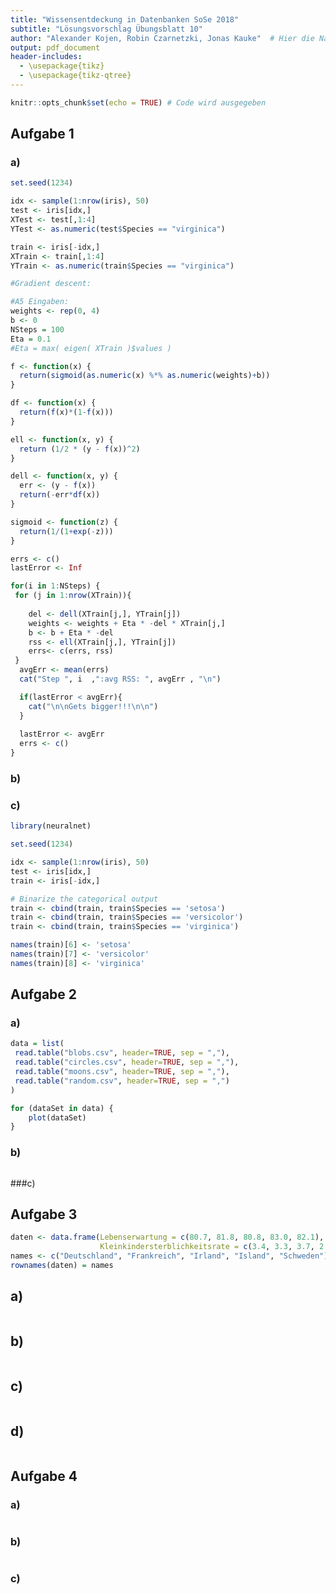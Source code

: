 ```yaml
---
title: "Wissensentdeckung in Datenbanken SoSe 2018"
subtitle: "Lösungsvorschlag Übungsblatt 10"
author: "Alexander Kojen, Robin Czarnetzki, Jonas Kauke"  # Hier die Namen aller Gruppenmitglieder eintragen!
output: pdf_document
header-includes: 
  - \usepackage{tikz}
  - \usepackage{tikz-qtree}
---
```


```r
knitr::opts_chunk$set(echo = TRUE) # Code wird ausgegeben
```
## Aufgabe 1

### a)
```r
set.seed(1234)

idx <- sample(1:nrow(iris), 50)
test <- iris[idx,]
XTest <- test[,1:4]
YTest <- as.numeric(test$Species == "virginica")

train <- iris[-idx,]
XTrain <- train[,1:4]
YTrain <- as.numeric(train$Species == "virginica")

#Gradient descent:

#A5 Eingaben:
weights <- rep(0, 4)
b <- 0
NSteps = 100
Eta = 0.1
#Eta = max( eigen( XTrain )$values )

f <- function(x) {
  return(sigmoid(as.numeric(x) %*% as.numeric(weights)+b))
}

df <- function(x) {
  return(f(x)*(1-f(x)))
}

ell <- function(x, y) {
  return (1/2 * (y - f(x))^2)
}

dell <- function(x, y) {
  err <- (y - f(x))
  return(-err*df(x))
}

sigmoid <- function(z) {
  return(1/(1+exp(-z)))
}

errs <- c()
lastError <- Inf

for(i in 1:NSteps) {
 for (j in 1:nrow(XTrain)){
   
    del <- dell(XTrain[j,], YTrain[j])
    weights <- weights + Eta * -del * XTrain[j,]
    b <- b + Eta * -del
    rss <- ell(XTrain[j,], YTrain[j])
    errs<- c(errs, rss)
 }
  avgErr <- mean(errs)
  cat("Step ", i  ,":avg RSS: ", avgErr , "\n")

  if(lastError < avgErr){
    cat("\n\nGets bigger!!!\n\n")
  }
  
  lastError <- avgErr
  errs <- c()
}

```


### b)

### c)
```r
library(neuralnet)

set.seed(1234)

idx <- sample(1:nrow(iris), 50)
test <- iris[idx,]
train <- iris[-idx,]

# Binarize the categorical output
train <- cbind(train, train$Species == 'setosa')
train <- cbind(train, train$Species == 'versicolor')
train <- cbind(train, train$Species == 'virginica')

names(train)[6] <- 'setosa'
names(train)[7] <- 'versicolor'
names(train)[8] <- 'virginica'
``` 

## Aufgabe 2

### a)
```r
data = list(
 read.table("blobs.csv", header=TRUE, sep = ","),
 read.table("circles.csv", header=TRUE, sep = ","),
 read.table("moons.csv", header=TRUE, sep = ","),
 read.table("random.csv", header=TRUE, sep = ",")
)

for (dataSet in data) {
    plot(dataSet)
}
```

### b)
```r
```

###c) 

## Aufgabe 3

```r
daten <- data.frame(Lebenserwartung = c(80.7, 81.8, 80.8, 83.0, 82.1),
                    Kleinkindersterblichkeitsrate = c(3.4, 3.3, 3.7, 2.1, 2.6))
names <- c("Deutschland", "Frankreich", "Irland", "Island", "Schweden")
rownames(daten) = names
```

## a)
```r

```

## b)
```r

```

## c)
```r

```

## d)
```r

```

## Aufgabe 4

### a)
```r

```

### b)
```r

```

### c)
```r

```
